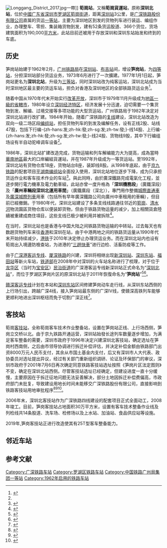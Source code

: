{{about|于罗湖区，前称为“深圳北站”的铁路货运站|位于龙华的高铁站及地铁站|深圳北站|[[深圳地铁7号线|深圳地铁7号线]]车站|笋岗站 (地铁)}}
{{Infobox China railway station
|车站名称=筍崗站
|图片=Shenzhen Sungang Railway Station.jpg
|图片介绍=深圳笋岗站（原深圳北站）
|其他名称=深圳北站
|车站拼音=Sǔngǎng zhàn
|英文名称=Sungang Railway Station
|车站代码=23798<ref>{{cite book|title=中华人民共和国铁路车站代码（GB/T 10302-2010）|publisher=中国标准出版社|year=2010|isbn=155066140495|ignore-isbn-error=true|pages=31}}</ref>
|电报码=SIQ<ref>{{cite book|author=铁道部电子计算技术中心, 铁道部运输局|title=铁路车站站名代码表：TMIS使用|publisher=中国铁道出版社|location=北京|year=1998|isbn=9787113030995|pages=43}}</ref>
|拼音码=SGA
|车站类型=货运站
|车站位置={{CHN}}[[广东省|广东省]][[深圳市|深圳市]][[罗湖区|罗湖区]][[筍崗街道|筍崗街道]]
|开通运营=1962年
|坐标={{coord|22|34|14|N|114|6|46|E|region:CN|display=inline,title}}
|归属=[[广州铁路集团|广州铁路集团]]<br>[[广深铁路股份有限公司|广深铁路股份有限公司]]
|线路=[[廣深鐵路|廣深鐵路]]
|车站等级=[[一等站_(中国大陆)|一等站]]
}}

[[File:Longgang_District_2017.jpg|thumb]]一帶]]
'''筍崗站'''，又稱'''筍崗貨運站'''，原称'''深圳北站'''，位於[[中國|中國]][[广东省|广东省]][[深圳市|深圳市]][[罗湖区|罗湖区]][[筍崗街道|筍崗街道]]，距离[[深圳站|深圳站]]3公里，是[[广深铁路股份有限公司|广深铁路股份有限公司]]直属的货运[[一等站_(中国大陆)|一等站]]，主要为深圳地区到发的货物列车进行装运、编组作业，办理整车、零担、集装箱货物到发，建有52条货运股道、366个货位，货场建筑面积为190,000[[平方米|平方米]]，此站目前还被用于存放深圳和深圳东站始发和终到的车底。

==历史==
笋岗站始建于1962年2月，[[广州铁路局|广州铁路局]]在[[深圳站|深圳站]]、[[深圳东站|布吉站]]间，增设'''笋岗站'''，为[[四等站_(中国)|四等站]]，分担深圳站部分货运业务，1973年6月进行了一次擴建。1977年1月1日起，笋岗站更名为'''深圳北站'''，升级为[[三等站_(中国)|三等站]]，同时深圳站改为纯客运站，深圳北站成为当时深圳地区最主要的货运车站，担负对香港及深圳地区的全部铁路货运业务<ref name=gtjtz>{{cite book |author=广州铁路（集团）公司史志编委会 |title=广铁集团志 |year=2002 |publisher=中国铁道出版社 |location=北京 |isbn=7-113-03637-6 |page=}}</ref>。

随着中国从1970年代末开始实行[[改革开放|改革开放]]，深圳市于1979年11月升级成为[[地級市|地區一級的省轄市]]，1980年设立[[深圳经济特区|深圳经济特区]]，经济发展十分迅速，迫切需要一个集货物到发、解编、过境交接等多项功能的大型货运站，广州铁路局于1982年决定对深圳北站进行改扩建。1984年开始，随着广深铁路的[[复线铁路|复线]]建设，深圳北站改造为双向一级二场区段[[编组站|编组站]]，担任货物列车的到发及编解任务，设有正线2股、站线47股，包括下行编-{zh-hans:发;zh-hk:發;zh-sg:发;zh-tw:發;}-线14股、上行编-{zh-hans:发;zh-hk:發;zh-sg:发;zh-tw:發;}-线24股、货物线9股，其中下行编组场设有半自动驼峰调车设备<ref name=gtjtz />。

1986年，深圳北站扩建改造完成，货物运输和列车解编能力大为提高，成為當時[[華南地區|華南地區]]最大的口岸編組貨運站，并在1987年升级成为一等货运站。至1992年，深圳北站有货物仓库18座，货物站台8座，装卸线8股。从1998年底起，由于[[京九铁路|京九铁路]]的配套项目[[平湖南站|平湖南编组站]]全面投入使用，深圳北站地位逐步下降，成为只承担货运作业和客车技术作业的车站<ref name=shenzhenjtz>{{cite book |author=閻志禎、李漢君 |title=深圳市交通運輸志 |year=2001 |publisher=方志出版社 |location=北京 |isbn=7-80122-699-2 |page=}}</ref>。與此同時，由於廣深鐵路完成電氣化工程，並逐步開行電力機車及電力動車組，此站亦曾一度升格為「'''深圳機務段'''」（廣鐵深段）及「'''廣州車輛段深圳北運用車間'''」（廣鐵廣段（深北）），專門用作整備[[城際直通車|城際直通車]]及[[廣深動車組列車|廣深城際列車]]用車（包括所有早年廣深鐵路公司向廣州中車租用的車輛），但目前已經撤銷。于1980年代，深圳北站建设了多条支线线路通往邻近的[[筍崗街道|筍崗]]、[[清水河街道_(深圳市)|清水河]]物流園區货物仓库以便装卸货物，但由于铁路货物运量的减少，加上相關貨倉陸續被重建成商住項目，这些支线已极少被利用并被拆除<ref>{{Cite web |url=http://www.fangwang.com/news/index.asp?id=531473 |title=废弃多年铁轨咋还不拆? 影响居民交通生活 |accessdate=2011-07-22 |publisher= |date=2009-04-09 |archive-date=2020-12-22 |archive-url=https://web.archive.org/web/20201222054359/http://www.fangwang.com/news/index.asp?id=531473 |dead-url=no }}</ref>。

在当时，深圳北站也是香港与中国大陆之间铁路货物运输的中转站，过去每天也有数趟货物列车来往[[香港|香港]]和深圳在站，由于中港两地之间的铁路货运量从1990年代末开始持续减少，[[港铁|港铁]]于2010年决定停止办理货运业务。而在深圳北站内也设有筍崗出入境邊防檢查站，为进港的“[[三趟快車|三趟快車]]”进行边检、活畜防疫等工作。

由于[[广深港客运专线|广深港客运专线]]、[[厦深铁路|厦深铁路]]的兴建，深圳将相继出现[[深圳北站|新深圳站]]、[[深圳坪山站|深圳东站]]、[[福田站|福田站]]等新火车站，[[中华人民共和国铁道部|铁道部]]在2008年中对深圳的火车站名称进行了梳理，对于位于[[龙华区_(深圳市)|龙华区]]（当时为[[宝安区|宝安区]]）[[民治街道|民治街道]]的广深港客运专线新深圳站正式命名为“[[深圳北站|深圳北站]]”，而位于罗湖区笋岗片区的原深圳北站于2011年恢復命名为“'''笋岗站'''”<ref>{{Cite web |url=http://www.szxf.net/help/helpnews/200811/20081123171730.html |title=投资43亿元 深圳北站2011启用 |accessdate=2011-07-22 |publisher= |date=2008-11-23 |archive-url=https://web.archive.org/web/20110808143209/http://www.szxf.net/help/helpnews/200811/20081123171730.html |archive-date=2011-08-08 |dead-url=yes }}</ref><ref>{{Cite web|url=http://www.szpl.gov.cn/main/jqdt/main.html|title=关于我市境内新建铁路车站站点标准名称的通告|accessdate=2011-07-22|publisher=深圳市规划和国土资源委员会|date=|deadurl=yes|archiveurl=https://www.webcitation.org/6Cc2p5AjS?url=http://www.szpl.gov.cn/main/jqdt/main.html|archivedate=2012-12-02}}</ref>。

[[赣深客运专线|赣深客运专线]]计划在本站和[[深圳东站|深圳东站]]区间修建笋岗动车走行线，从深圳东站西侧的上行场引出，跨越广深4线，接入笋岗站最东侧的广深Ⅳ线，使赣深高铁列车能够更顺利地进出深圳枢纽而免于切割广深正线<ref>{{cite web|title=新建赣州至深圳客运专线环境影响报告书|url=https://www.mee.gov.cn/ywgz/hjyxpj/jsxmhjyxpj/xmslqk/201608/W020190705594272283614.pdf|publisher=中铁第四勘察设计院集团有限公司|year=2016|access-date=2021-05-11|archive-date=2021-05-11|archive-url=https://web.archive.org/web/20210511175956/https://www.mee.gov.cn/ywgz/hjyxpj/jsxmhjyxpj/xmslqk/201608/W020190705594272283614.pdf|dead-url=no}}</ref>。

==客技站==
筍崗[[客技站|客技站]]，全称筍崗客车技术作业整备站，设置在笋岗站正线、上行场西侧，笋岗立交桥以北。由于京九铁路开通运营，深圳站始發长途列车数量逐步增加，为满足客车整备的需要，深圳市政府于1996年决定兴建深圳北客技站，确定选址在笋岗村西南侧，之后由市领导协调进行拆迁补偿评估，并决定补偿金额由铁路部门出资8000万元人民币支付，其余从市国土基金内支付，后又有深圳市人大代表、政协委员对选址提出异议，经过有关部门重新组织调研、论证及环保部门的审议，深圳市政府于2001年7月6日再次确定同意铁路客技站选址按照《笋岗片区法定图则》不变，确定在深圳北站西侧。尽管客技站选址已经确定，但建设进度一直十分缓慢，主要原因在于拆迁征地问题无法妥善解决，部分土地因拆迁补偿费偏高，市政府部门未批复，导致建设用地长时间未能移交广深铁路股份有限公司，直接影响到铁路客技站用地审批程序<ref>{{Cite web |url=http://www.sztb.gov.cn/gov/detail.aspx?paraID=1474&clsID=131&pid=187 |title=深交函226号(提案20040461关于尽快新建惠(州)深(圳)铁路的提案) |accessdate=2011-07-22 |publisher=深圳市交通运输委员会 |date=2005-11-20 }}{{dead link|date=2018年4月 |bot=InternetArchiveBot |fix-attempted=yes }}</ref><ref>{{Cite web |url=http://www.sztb.gov.cn/gov/detail.aspx?paraID=1235&clsID=159&pid=187 |title=深交函308号(建议第20040032号关于尽快建成深圳市铁路客技站的建议答复) |accessdate=2011-07-22 |publisher=深圳市交通运输委员会 |date=2005-11-19 }}{{dead link|date=2018年4月 |bot=InternetArchiveBot |fix-attempted=yes }}</ref><ref>{{Cite web |url=http://news.sina.com.cn/c/2005-08-27/14346796978s.shtml |title=广深四线铁路重要一环深圳北客技站将在年内动工 |accessdate=2011-07-22 |publisher=深圳晚报 |date=2005-08-27 |archive-date=2020-12-21 |archive-url=https://web.archive.org/web/20201221195010/https://news.sina.com.cn/c/2005-08-27/14346796978s.shtml |dead-url=no }}</ref>。

2006年末，深圳北客技站作为广深铁路四线建设的配套项目正式全面动工，2008年竣工。目前，笋岗客技站占地面积30万平方米，设置有客车技术整备作业线及列检线共14条股道、洗车场、检修场以及上水站、加油站、食品供应站等设施。

2019年,笋岗客技站正进行改造使其有25T型客车整备能力。

{{Gallery
|File:Shenzhen Sungang passenger car fleet yard.jpg|笋岗客技站（2008年）
|File:China Railways 25C at Sungang Railway Station 20110331.jpg|笋岗客技站内（2011年）
|File:笋岗客技站内.jpg|笋岗客技站内（2018年）
}}

==邻近车站==
{{start rail box|[[File:China_Railways.svg|16px]] [[中国铁路|中国铁路]]}}
{{s-inop|[[深圳东站|深圳东站]]|{{站|广州}}方向}}
{{s-line|[[广深铁路|广深铁路]]<br />← 4km 笋岗站 4km →}}
{{s-inop|[[深圳站|深圳站]]|本线终点<br />[[东铁线|东铁线]]{{站|红磡}}方向}}
{{end box}}

== 参考文献 ==
{{Commonscat|Sungang Railway Station}}
{{Portal|鐵路}}
{{reflist}}
{{广深铁路}}
{{深圳铁路枢纽}}

[[Category:广深铁路车站|Category:广深铁路车站]]
[[Category:罗湖区铁路车站|Category:罗湖区铁路车站]]
[[Category:中国铁路广州局集团一等站|Category:中国铁路广州局集团一等站]]
[[Category:1962年启用的铁路车站|Category:1962年启用的铁路车站]]